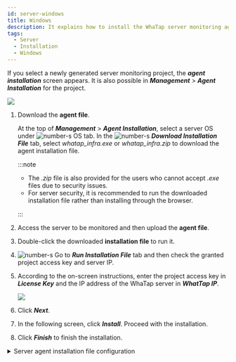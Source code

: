 ```yaml
---
id: server-windows
title: Windows
description: It explains how to install the WhaTap server monitoring agent in the Windows environment.
tags:
  - Server
  - Installation
  - Windows
---
```


If you select a newly generated server monitoring project, the **_agent installation_** screen appears. It is also possible in **_Management_** > **_Agent Installation_** for the project.

![](/img/server-install-windows.png)

1.  Download the **agent file**.

    At the top of **_Management_** > **_Agent Installation_**, select a server OS under ![number-s](/img/number-01.png) OS tab. In the ![number-s](/img/number-02.png) **_Download Installation File_** tab, select _whatap_infra.exe_ or _whatap_infra.zip_ to download the agent installation file.  

    :::note

    -   The _.zip_ file is also provided for the users who cannot accept _.exe_ files due to security issues.
    -   For server security, it is recommended to run the downloaded installation file rather than installing through the browser.

    :::

2.  Access the server to be monitored and then upload the **agent file**.

3.  Double-click the downloaded **installation file** to run it.  

4.  ![number-s](/img/number-03.png) Go to **_Run Installation File_** tab and then check the granted project access key and server IP.

5.  According to the on-screen instructions, enter the project access key in **_License Key_** and the IP address of the WhaTap server in **_WhatTap IP_**.

    ![](https://img.whatap.io/media/user_guide_server/management/1230.png)  

6.  Click **_Next_**.

7.  In the following screen, click **_Install_**. Proceed with the installation.

8.  Click **_Finish_** to finish the installation.

<details>
<summary>Server agent installation file configuration</summary>

{@include: ../../common-items/_sv-cpf.mdx}

{@include: ../../common-items/_sv-w-cpf.mdx}

</details>
